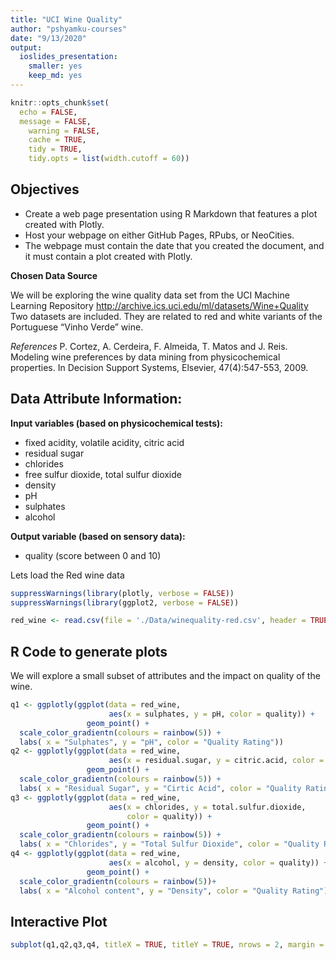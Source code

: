 ```yaml
---
title: "UCI Wine Quality"
author: "pshyamku-courses"
date: "9/13/2020"
output: 
  ioslides_presentation: 
    smaller: yes
    keep_md: yes
---
```


```r
knitr::opts_chunk$set(
  echo = FALSE,
  message = FALSE,
	warning = FALSE,
	cache = TRUE,
	tidy = TRUE,
	tidy.opts = list(width.cutoff = 60))
```

## Objectives {.smaller}

- Create a web page presentation using R Markdown that features a plot created with Plotly. 
- Host your webpage on either GitHub Pages, RPubs, or NeoCities. 
- The webpage must contain the date that you created the document, and it must contain a plot created with Plotly.

**Chosen Data Source**

We will be exploring the wine quality data set from the UCI Machine Learning Repository <http://archive.ics.uci.edu/ml/datasets/Wine+Quality>
Two datasets are included. They are related to red and white variants of the Portuguese "Vinho Verde" wine. 

*References*
P. Cortez, A. Cerdeira, F. Almeida, T. Matos and J. Reis.
Modeling wine preferences by data mining from physicochemical properties. In Decision Support Systems, Elsevier, 47(4):547-553, 2009.

## Data Attribute Information: {.smaller}
**Input variables (based on physicochemical tests):**

- fixed acidity, volatile acidity, citric acid
- residual sugar
- chlorides
- free sulfur dioxide, total sulfur dioxide
- density
- pH
- sulphates
- alcohol

**Output variable (based on sensory data):**

- quality (score between 0 and 10)

Lets load the Red wine data
```r
suppressWarnings(library(plotly, verbose = FALSE))
suppressWarnings(library(ggplot2, verbose = FALSE))
```
```r
red_wine <- read.csv(file = './Data/winequality-red.csv', header = TRUE, sep = ';')
```

## R Code to generate plots {.smaller}
We will explore a small subset of attributes and the impact on quality of the wine.

```r
q1 <- ggplotly(ggplot(data = red_wine, 
                      aes(x = sulphates, y = pH, color = quality)) +
                 geom_point() +
  scale_color_gradientn(colours = rainbow(5)) + 
  labs( x = "Sulphates", y = "pH", color = "Quality Rating")) 
q2 <- ggplotly(ggplot(data = red_wine, 
                      aes(x = residual.sugar, y = citric.acid, color = quality)) + 
                 geom_point() +
  scale_color_gradientn(colours = rainbow(5)) + 
  labs( x = "Residual Sugar", y = "Cirtic Acid", color = "Quality Rating"))
q3 <- ggplotly(ggplot(data = red_wine, 
                      aes(x = chlorides, y = total.sulfur.dioxide,
                          color = quality)) +
                 geom_point() +
  scale_color_gradientn(colours = rainbow(5)) + 
  labs( x = "Chlorides", y = "Total Sulfur Dioxide", color = "Quality Rating"))
q4 <- ggplotly(ggplot(data = red_wine, 
                      aes(x = alcohol, y = density, color = quality)) + 
                 geom_point() +
  scale_color_gradientn(colours = rainbow(5))+ 
  labs( x = "Alcohol content", y = "Density", color = "Quality Rating"))
```

## Interactive Plot {.smaller}

```r
subplot(q1,q2,q3,q4, titleX = TRUE, titleY = TRUE, nrows = 2, margin = 0.07)
```

